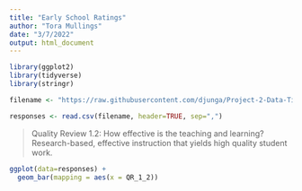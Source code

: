 ---
title: "Early School Ratings"
author: "Tora Mullings"
date: "3/7/2022"
output: html_document
---

```{r}
library(ggplot2)
library(tidyverse)
library(stringr)
```


```{r}
filename <- "https://raw.githubusercontent.com/djunga/Project-2-Data-Tidying/main/school-quality.csv"

responses <- read.csv(filename, header=TRUE, sep=",")
```


> Quality Review 1.2: How effective is the teaching and learning?
Research-based, effective instruction that yields high quality student work.

```{r}
ggplot(data=responses) +
  geom_bar(mapping = aes(x = QR_1_2))
```













